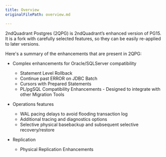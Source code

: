 ```yaml
---
title: Overview
originalFilePath: overview.md

---
```


2ndQuadrant Postgres (2QPG) is 2ndQuadrant’s enhanced version of PG15.
It is a fork with carefully selected features, so they can be easily
re-applied to later versions.

Here's a summary of the enhancements that are present in 2QPG:

-   Complex enhancements for Oracle/SQLServer compatibility
    -   Statement Level Rollback
    -   Continue past ERROR on JDBC Batch
    -   Cursors with Prepared Statements
    -   PL/pgSQL Compatibility Enhancements - Designed to integrate with other Migration Tools

-   Operations features
    -   WAL pacing delays to avoid flooding transaction log
    -   Additional tracing and diagnostics options
    -   Selective physical basebackup and subsequent selective recovery/restore

-   Replication
    -   Physical Replication Enhancements
